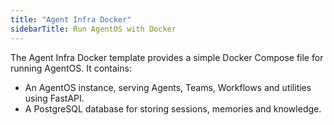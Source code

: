 ```yaml
---
title: "Agent Infra Docker"
sidebarTitle: Run AgentOS with Docker
---
```


The Agent Infra Docker template provides a simple Docker Compose file for running AgentOS. It contains:

- An AgentOS instance, serving Agents, Teams, Workflows and utilities using FastAPI.
- A PostgreSQL database for storing sessions, memories and knowledge.

<Snippet file="setup.mdx" />

<Snippet file="create-agent-infra-docker-codebase.mdx" />

<Snippet file="run-agent-infra-docker.mdx" />
